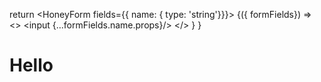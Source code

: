 
  return <HoneyForm fields={{ name: { type: 'string'}}}>
    {({ formFields}) =>
      <>
        <input {...formFields.name.props}/>
      </>
    }
  </HoneyForm>
}

# Hello <BaseForm />